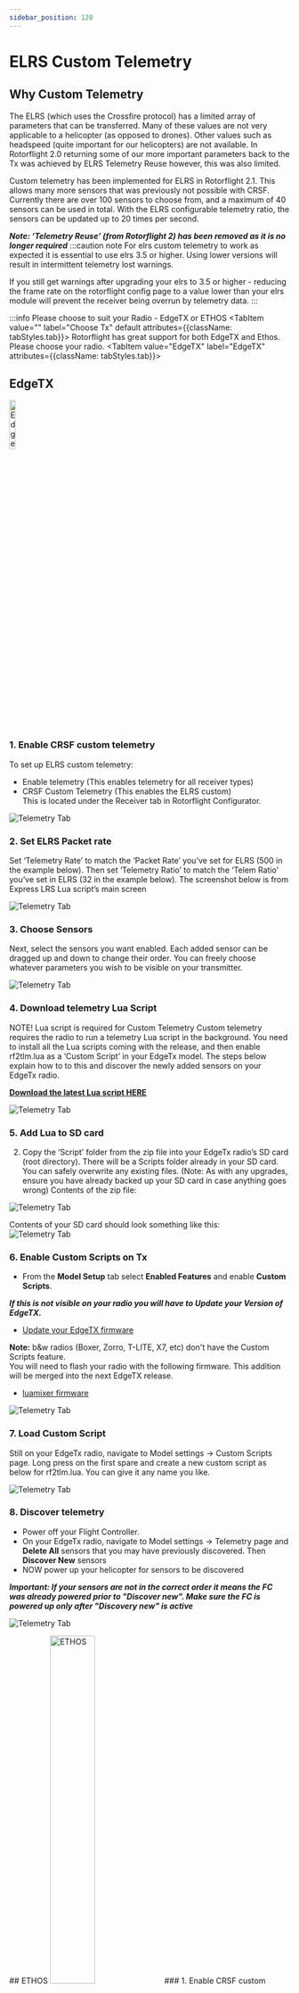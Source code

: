 ```yaml
---
sidebar_position: 120
---
```




# ELRS Custom Telemetry

## Why Custom Telemetry
The ELRS (which uses the Crossfire protocol) has a limited array of parameters that can be transferred. Many of these values are not very applicable to a helicopter (as opposed to drones). Other values such as headspeed (quite important for our helicopters) are not available. In Rotorflight 2.0 returning some of our more important parameters back to the Tx was achieved by ELRS Telemetry Reuse however, this was also limited. 

Custom telemetry has been implemented for ELRS in Rotorflight 2.1. This allows many more sensors that was previously not possible with CRSF. Currently there are over 100 sensors to choose from, and a maximum of 40 sensors can be used in total. With the ELRS configurable telemetry ratio, the sensors can be updated up to 20 times per second.  

***Note: ‘Telemetry Reuse’ (from Rotorflight 2) has been removed as it is no longer required***
:::caution note
For elrs custom telemetry to work as expected it is essential to use elrs 3.5 or higher. Using lower versions will result in intermittent telemetry lost warnings. 

If you still get warnings after upgrading your elrs to 3.5 or higher - reducing the frame rate on the rotorflight config page to a value lower than your elrs module will prevent the receiver being overrun by telemetry data.
:::

:::info Please choose to suit your Radio - EdgeTX or ETHOS
<Tabs groupId="operating-systems">
  <TabItem value="" label="Choose Tx" default attributes={{className: tabStyles.tab}}>
  Rotorflight has great support for both EdgeTX and Ethos.  Please choose your radio.
  </TabItem>
  <TabItem value="EdgeTX" label="EdgeTX" attributes={{className: tabStyles.tab}}>

## EdgeTX
<img src={EdgeTX} alt="EdgeTX" width="15%"/> 

### 1. Enable CRSF custom telemetry
To set up ELRS custom telemetry:  
* Enable telemetry (This enables telemetry for all receiver types)  
* CRSF Custom Telemetry (This enables the ELRS custom)  
This is located under the Receiver tab in Rotorflight Configurator.  

![Telemetry Tab](./img/telemetry-1.png)

### 2. Set ELRS Packet rate

Set ‘Telemetry Rate’ to match the ‘Packet Rate’ you’ve set for ELRS (500 in the example below). Then set ‘Telemetry Ratio’ to match the ‘Telem Ratio’ you’ve set in ELRS (32 in the example below). The screenshot below is from Express LRS Lua script’s main screen  

![Telemetry Tab](./img/telemetry-2.png)

### 3. Choose Sensors
Next, select the sensors you want enabled. Each added sensor can be dragged up and down to change their order. You can freely choose whatever parameters you wish to be visible on your transmitter.   

![Telemetry Tab](./img/telemetry-3.png)

### 4. Download telemetry Lua Script
NOTE! Lua script is required for Custom Telemetry
Custom telemetry requires the radio to run a telemetry Lua script in the background. You need to install all the Lua scripts coming with the release, and then enable rf2tlm.lua as a ‘Custom Script’ in your EdgeTx model. The steps below explain how to to this and discover the newly added sensors on your EdgeTx radio.  

[**Download the latest Lua script HERE**](https://github.com/rotorflight/rotorflight-lua-scripts/releases)

![Telemetry Tab](./img/telemetry-4.png)

### 5. Add Lua to SD card
2. Copy the ‘Script’ folder from the zip file into your EdgeTx radio’s SD card (root directory). There will be a Scripts folder already in your SD card. You can safely overwrite any existing files. (Note: As with any upgrades, ensure you have already backed up your SD card in case anything goes wrong)
Contents of the zip file:  

![Telemetry Tab](./img/telemetry-5.png)

Contents of your SD card should look something like this:  
![Telemetry Tab](./img/telemetry-6.png)

### 6. Enable Custom Scripts on Tx
* From the **Model Setup** tab select **Enabled Features** and enable **Custom Scripts**.  

***If this is not visible on your radio you will have to Update your Version of EdgeTX.***  
- [Update your EdgeTX firmware](https://edgetx.org/getedgetx/)  

**Note:** b&w radios (Boxer, Zorro, T-LITE, X7, etc) don't have the Custom Scripts feature.  
You will need to flash your radio with the following firmware. This addition will be merged into the next EdgeTX release.
- [luamixer firmware](https://github.com/pfeerick/lang-firmwares/releases/tag/v2.10.5) 

![Telemetry Tab](./img/telemetry-7.png)

### 7. Load Custom Script 
Still on your EdgeTx radio, navigate to Model settings -> Custom Scripts page. Long press on the first spare  and create a new custom script as below for rf2tlm.lua. You can give it any name you like.  

![Telemetry Tab](./img/telemetry-8.png)

### 8. Discover telemetry 
* Power off your Flight Controller. 
* On your EdgeTx radio, navigate to Model settings -> Telemetry page and **Delete All** sensors that you may have previously discovered. Then **Discover New** sensors  
* NOW power up your helicopter for sensors to be discovered  

***Important: If your sensors are not in the correct order it means the FC was already powered prior to "Discover new". Make sure the FC is powered up only after "Discovery new" is active***

![Telemetry Tab](./img/telemetry-9.png)  

  </TabItem>
  <TabItem value="ETHOS" label="ETHOS" attributes={{className: tabStyles.tab}}>
  ## ETHOS
  <img src={ETHOS} alt="ETHOS" width="40%" c/>
### 1. Enable CRSF custom telemetry
To set up ELRS custom telemetry, first enable telemetry and CRSF Custom Telemetry for telemetry stream to be sent to your radio. This is located under the Receiver tab in Rotorflight Configurator.  

![Telemetry Tab](./img/telemetry-1.png)

### 2. Open Rotorflight on Tx

![Telemetry Tab](./img/telem-ethos-1.png)

### 3. Configure the external module
Chose ELRS protocol on your external module

![Telemetry Tab](./img/telem-ethos-2.png)

### 4. Setup Tx
Set the Packet rate and telemetry ratio to match what has been configured in the Flight controller in step 1.

![Telemetry Tab](./img/telem-ethos-3.png)

### 5. Enable RF custom Lua
Exit the Tx screen and navigate to the Lua icon. Select and enable the Rotorflight background task.

![Telemetry Tab](./img/telem-ethos-4.png)

![Telemetry Tab](./img/telem-ethos-5.png)

### 6. Telemetry
Navigate to the telemetry page

![Telemetry Tab](./img/telem-ethos-6.png)

### 7. Sensors
Discover new sensors.

![Telemetry Tab](./img/telem-ethos-7.png)


  </TabItem>
</Tabs>

:::

